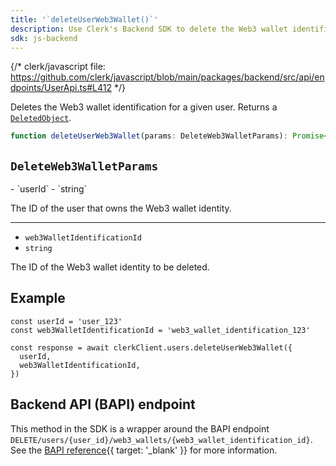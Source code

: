 ```yaml
---
title: '`deleteUserWeb3Wallet()`'
description: Use Clerk's Backend SDK to delete the Web3 wallet identification for a given user.
sdk: js-backend
---
```


{/* clerk/javascript file: https://github.com/clerk/javascript/blob/main/packages/backend/src/api/endpoints/UserApi.ts#L412 */}

Deletes the Web3 wallet identification for a given user. Returns a [`DeletedObject`](/docs/references/javascript/types/deleted-object).

```ts
function deleteUserWeb3Wallet(params: DeleteWeb3WalletParams): Promise<DeletedObject>
```

## `DeleteWeb3WalletParams`

<Properties>
  - `userId`
  - `string`

  The ID of the user that owns the Web3 wallet identity.

  ---

  - `web3WalletIdentificationId`
  - `string`

  The ID of the Web3 wallet identity to be deleted.
</Properties>

## Example

<Include src="_partials/backend/usage" />

```tsx
const userId = 'user_123'
const web3WalletIdentificationId = 'web3_wallet_identification_123'

const response = await clerkClient.users.deleteUserWeb3Wallet({
  userId,
  web3WalletIdentificationId,
})
```

## Backend API (BAPI) endpoint

This method in the SDK is a wrapper around the BAPI endpoint `DELETE/users/{user_id}/web3_wallets/{web3_wallet_identification_id}`. See the [BAPI reference](/docs/reference/backend-api/tag/users/delete/users/%7Buser_id%7D/web3_wallets/%7Bweb3_wallet_identification_id%7D){{ target: '_blank' }} for more information.
